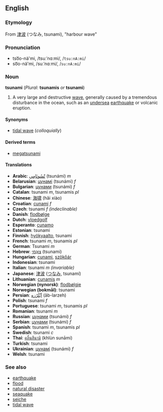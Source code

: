 ==English==

===Etymology===
From {{ja}} [[津波]] (つなみ, tsunami), "harbour wave"

===Pronunciation===
*tso͞o-nä'mi, /tsuːˈnɑːmi/, /<tt>tsu:nA:mi</tt>/
*so͞o-nä'mi, /suːˈnɑːmi/, /<tt>su:nA:mi</tt>/

===Noun===
'''tsunami''' (''Plural:'' '''tsunamis''' ''or'' '''tsunami''')

# A very large and destructive [[wave]], generally caused by a tremendous disturbance in the ocean, such as an [[undersea]] [[earthquake]] or volcanic eruption.

====Synonyms====
*[[tidal wave]] (''colloquially'')

====Derived terms====
*[[megatsunami]]

====Translations====
*'''Arabic''': [[تسونامي|تْسُونَامِي]] (tsunámi) ''m''
*'''Belarusian''': [[цунамі]] (tsunámi) ''f''
*'''Bulgarian''': [[цунами]] (tsunámi) ''f''
*'''Catalan''': tsunami ''m'', tsunamis ''pl''
*'''Chinese''': [[海啸]] (hǎi xiào)
*'''Croatian''': [[cunami]] ''f''
*'''Czech''': tsunami ''f (indeclinable)''
*'''Danish''': [[flodbølge]]
*'''Dutch''': [[vloedgolf]]
*'''Esperanto''': [[cunamo]]
*'''Estonian''': tsunami
*'''Finnish''': [[hyökyaalto]], tsunami
*'''French''': tsunami ''m'', tsunamis ''pl''
*'''German''': Tsunami ''m''
*'''Hebrew''': [[צונמי|צוּנַמי]] (tsunami)
*'''Hungarian''': [[cunami]], [[szökőár]]
*'''Indonesian''': tsunami
*'''Italian''': tsunami ''m (invariable)''
*'''Japanese''': [[津波]] ([[つなみ]], tsunamí)
*'''Lithuanian''': [[cunamis]] ''m''
*'''Norwegian (nynorsk)''': [[flodbølgje]]
*'''Norwegian (bokmål)''': tsunami
*'''Persian''': [[ابلرزه|آبْلَرْزه]] (âb-larzeh)
*'''Polish''': tsunami ''f''
*'''Portuguese''': tsunami ''m'', tsunamis ''pl''
*'''Romanian''': tsunami ''m''
*'''Russian''': [[цунами]] (tsunámi) ''f''
*'''Serbian''': [[цунами]] (tsunámi) ''f''
*'''Spanish''': tsunami ''m'', tsunamis ''pl''
*'''Swedish''': tsunami ''c''
*'''Thai''': [[คลื่นสึนามิ]] (khlùn sunāmi)
*'''Turkish''': tsunami
*'''Ukrainian''': [[цунамі]] (tsunámi) ''f''
*'''Welsh''': tsunami

===See also===
*[[earthquake]]
*[[flood]]
*[[natural disaster]]
*[[seaquake]]
*[[seiche]]
*[[tidal wave]]